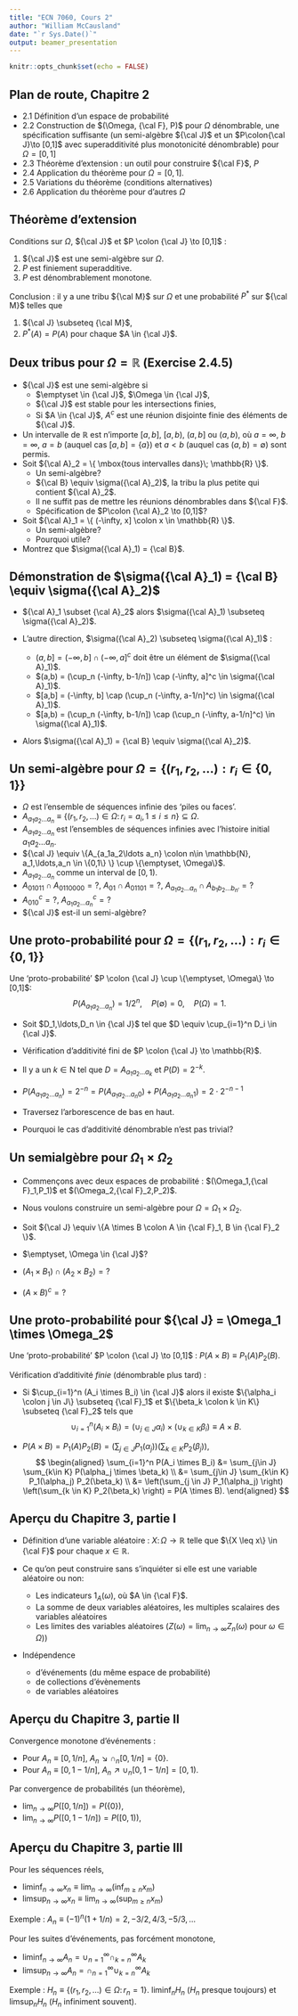 ```yaml
---
title: "ECN 7060, Cours 2"
author: "William McCausland"
date: "`r Sys.Date()`"
output: beamer_presentation
---
```


```r
knitr::opts_chunk$set(echo = FALSE)
```

## Plan de route, Chapitre 2

* 2.1 Définition d'un espace de probabilité
* 2.2 Construction de $(\Omega, {\cal F}, P)$ pour $\Omega$ dénombrable,
      une spécification suffisante (un semi-algèbre ${\cal J}$ et un
      $P\colon{\cal J}\to [0,1]$ avec superadditivité plus monotonicité
      dénombrable) pour $\Omega = [0,1]$
* 2.3 Théorème d'extension : un outil pour construire ${\cal F}$, $P$
* 2.4 Application du théorème pour $\Omega = [0,1]$.
* 2.5 Variations du théorème (conditions alternatives)
* 2.6 Application du théorème pour d'autres $\Omega$

## Théorème d'extension

Conditions sur $\Omega$, ${\cal J}$ et $P \colon {\cal J} \to [0,1]$ :

1. ${\cal J}$ est une semi-algèbre sur $\Omega$.
1. $P$ est finiement superadditive.
1. $P$ est dénombrablement monotone.

Conclusion : il y a une tribu ${\cal M}$ sur $\Omega$ et une probabilité $P^*$ sur ${\cal M}$ telles que

1. ${\cal J} \subseteq {\cal M}$,
1. $P^*(A) = P(A)$ pour chaque $A \in {\cal J}$.


## Deux tribus pour $\Omega = \mathbb{R}$ (Exercise 2.4.5)

* ${\cal J}$ est une semi-algèbre si
    * $\emptyset \in {\cal J}$, $\Omega \in {\cal J}$,
    * ${\cal J}$ est stable pour les intersections finies,
    * Si $A \in {\cal J}$, $A^c$ est une réunion disjointe finie des éléments de ${\cal J}$.
* Un intervalle de $\mathbb{R}$ est n'importe $[a,b]$, $[a,b)$, $(a,b]$ ou $(a,b)$, où $a=\infty$, $b=\infty$, $a=b$ (auquel cas $[a,b] = \{a\}$) et $a<b$ (auquel cas $(a,b) = \emptyset$) sont permis.
* Soit ${\cal A}_2 = \{ \mbox{tous intervalles dans}\; \mathbb{R} \}$.
    * Un semi-algèbre?
    * ${\cal B} \equiv \sigma({\cal A}_2)$, la tribu la plus petite qui contient ${\cal A}_2$.
    * Il ne suffit pas de mettre les réunions dénombrables dans ${\cal F}$.
    * Spécification de $P\colon {\cal A}_2 \to [0,1]$?
* Soit ${\cal A}_1 = \{ (-\infty, x] \colon x \in \mathbb{R} \}$.
    * Un semi-algèbre?
    * Pourquoi utile?
* Montrez que $\sigma({\cal A}_1) = {\cal B}$.

## Démonstration de $\sigma({\cal A}_1) = {\cal B} \equiv \sigma({\cal A}_2)$

* ${\cal A}_1 \subset {\cal A}_2$ alors $\sigma({\cal A}_1) \subseteq \sigma({\cal A}_2)$.

* L'autre direction, $\sigma({\cal A}_2) \subseteq \sigma({\cal A}_1)$ :
    * $(a,b] = (-\infty, b] \cap (-\infty, a]^c$ doit être un élément de $\sigma({\cal A}_1)$.
    * $(a,b) = (\cup_n (-\infty, b-1/n]) \cap (-\infty, a]^c \in \sigma({\cal A}_1)$.
    * $[a,b] = (-\infty, b] \cap (\cup_n (-\infty, a-1/n]^c) \in \sigma({\cal A}_1)$.
    * $[a,b) = (\cup_n (-\infty, b-1/n]) \cap (\cup_n (-\infty, a-1/n]^c) \in \sigma({\cal A}_1)$.

* Alors $\sigma({\cal A}_1) = {\cal B} \equiv \sigma({\cal A}_2)$.

## Un semi-algèbre pour $\Omega = \{(r_1,r_2,\ldots): r_i \in \{0,1\}\}$

* $\Omega$ est l'ensemble de séquences infinie des 'piles ou faces'.
* $A_{a_1a_2\ldots a_n} \equiv \{(r_1,r_2,\ldots) \in \Omega \colon r_i = a_i, 1 \leq i \leq n\} \subseteq \Omega$.
* $A_{a_1a_2\ldots a_n}$ est l'ensembles de séquences infinies avec l'histoire initial $a_1a_2\ldots a_n$.
* ${\cal J} \equiv \{A_{a_1a_2\ldots a_n} \colon n\in \mathbb{N}, a_1,\ldots,a_n \in \{0,1\} \}
\cup \{\emptyset, \Omega\}$.
* $A_{a_1a_2\ldots a_n}$ comme un interval de $[0,1)$.
* $A_{01011} \cap A_{0110000} = ?$, $A_{01} \cap A_{01101} = ?$, $A_{a_1a_2\ldots a_n} \cap A_{b_1b_2\ldots b_{n'}} = ?$
* $A_{010}^c = ?$, $A_{a_1a_2\ldots a_n}^c = ?$
* ${\cal J}$ est-il un semi-algèbre?

## Une proto-probabilité pour $\Omega = \{(r_1,r_2,\ldots): r_i \in \{0,1\}\}$

Une 'proto-probabilité' $P \colon {\cal J} \cup \{\emptyset, \Omega\} \to [0,1]$:
$$P(A_{a_1a_2\ldots a_n}) = 1/2^n,\quad P(\emptyset) = 0,\quad P(\Omega) = 1.$$

* Soit $D_1,\ldots,D_n \in {\cal J}$ tel que $D \equiv \cup_{i=1}^n D_i \in {\cal J}$.

* Vérification d'additivité fini de $P \colon {\cal J} \to \mathbb{R}$.

* Il y a un $k \in \mathrm{N}$ tel que $D=A_{a_1a_2\ldots a_k}$ et $P(D) = 2^{-k}$.

* $P(A_{a_1a_2\ldots a_n}) = 2^{-n} = P(A_{a_1a_2\ldots a_n0}) + P(A_{a_1a_2\ldots a_n1}) = 2 \cdot 2^{-n-1}$

* Traversez l'arborescence de bas en haut.

* Pourquoi le cas d'additivité dénombrable n'est pas trivial?

## Un semialgèbre pour $\Omega_1 \times \Omega_2$

* Commençons avec deux espaces de probabilité : $(\Omega_1,{\cal F}_1,P_1)$ et $(\Omega_2,{\cal F}_2,P_2)$.

* Nous voulons construire un semi-algèbre pour $\Omega = \Omega_1 \times \Omega_2$.

* Soit ${\cal J} \equiv \{A \times B \colon A \in {\cal F}_1, B \in {\cal F}_2 \}$.

* $\emptyset, \Omega \in {\cal J}$?

* $(A_1 \times B_1) \cap (A_2 \times B_2) = ?$

* $(A \times B)^c = ?$

## Une proto-probabilité pour ${\cal J} = \Omega_1 \times \Omega_2$

Une 'proto-probabilité' $P \colon {\cal J} \to [0,1]$ :
$P(A \times B) \equiv P_1(A) P_2(B)$.

Vérification d'additivité *finie* (dénombrable plus tard) :

* Si $\cup_{i=1}^n (A_i \times B_i) \in {\cal J}$ alors il existe $\{\alpha_i \colon j \in J\} \subseteq {\cal F}_1$ et $\{\beta_k \colon k \in K\} \subseteq {\cal F}_2$ tels que
    $$\cup_{i=1}^n (A_i \times B_i) = (\cup_{j \in J} \alpha_i) \times (\cup_{k \in K} \beta_i) \equiv A \times B.$$

* $P(A \times B) = P_1(A) P_2(B) = \left(\sum_{j\in J} P_1(\alpha_j) \right)\left(\sum_{k\in K} P_2(\beta_j) \right)$,
$$ \begin{aligned} \sum_{i=1}^n P(A_i \times B_i) &= \sum_{j\in J} \sum_{k\in K} P(\alpha_j \times \beta_k) \\ &= \sum_{j\in J} \sum_{k\in K} P_1(\alpha_j) P_2(\beta_k) \\ &= \left(\sum_{j \in J} P_1(\alpha_j) \right) \left(\sum_{k \in K} P_2(\beta_k) \right) = P(A \times B). \end{aligned} $$
    
## Aperçu du Chapitre 3, partie I

* Définition d'une variable aléatoire :
$X \colon \Omega \to \mathbb{R}$ telle que $\{X \leq x\} \in {\cal F}$ pour chaque $x \in \mathbb{R}$.

* Ce qu'on peut construire sans s'inquiéter si elle est une variable aléatoire ou non:
    * Les indicateurs $1_A(\omega)$, où $A \in {\cal F}$.
    * La somme de deux variables aléatoires, les multiples scalaires des variables aléatoires
    * Les limites des variables aléatoires
    ($Z(\omega) = \lim_{n \to \infty} Z_n(\omega)$ pour $\omega \in \Omega)$)

* Indépendence
    * d'événements (du même espace de probabilité)
    * de collections d'évènements
    * de variables aléatoires

## Aperçu du Chapitre 3, partie II

Convergence monotone d'événements :

* Pour $A_n \equiv [0, 1/n]$, $A_n \searrow \cap_n [0, 1/n] = \{0\}$.
* Pour $A_n \equiv [0, 1-1/n]$, $A_n \nearrow \cup_n [0, 1-1/n] = [0,1)$.

Par convergence de probabilités (un théorème),

* $\lim_{n\to \infty} P([0,1/n]) = P(\{0\})$,
* $\lim_{n\to \infty} P([0,1-1/n]) = P([0,1))$,

## Aperçu du Chapitre 3, partie III

Pour les séquences réels,

* $\liminf_{n \to \infty} x_n \equiv \lim_{n \to \infty} (\inf_{m \geq n} x_m)$
* $\limsup_{n \to \infty} x_n \equiv \lim_{n \to \infty} (\sup_{m \geq n} x_m)$

Exemple : $A_n \equiv (-1)^n (1+1/n) = 2, -3/2, 4/3, -5/3, \ldots$

Pour les suites d'événements, pas forcément monotone,

* $\liminf_{n \to \infty} A_n = \cup_{n=1}^\infty \cap_{k=n}^\infty A_k$
* $\limsup_{n \to \infty} A_n = \cap_{n=1}^\infty \cup_{k=n}^\infty A_k$

Exemple : $H_n \equiv \{(r_1,r_2,\ldots) \in \Omega \colon r_n = 1\}$.
$\liminf_n H_n$ ($H_n$ presque toujours) et $\limsup_n H_n$ ($H_n$ infiniment souvent).
